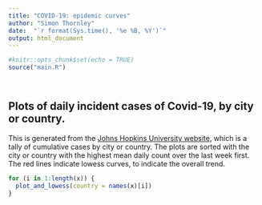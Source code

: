 ```yaml
---
title: "COVID-19: epidemic curves"
author: "Simon Thornley"
date:  "`r format(Sys.time(), '%e %B, %Y')`"
output: html_document
---
```


```r
#knitr::opts_chunk$set(echo = TRUE)
source("main.R")




```

## Plots of daily incident cases of Covid-19, by city or country.

This is generated from the [Johns Hopkins University website](https://raw.githubusercontent.com/CSSEGISandData/COVID-19/master/csse_covid_19_data/csse_covid_19_time_series/time_series_19-covid-Confirmed.csv), which is a tally of cumulative cases by city or country. The plots are sorted with the city or country with the highest mean daily count over the last week first. The red lines indicate lowess curves, to indicate the overall trend.

```r
for (i in 1:length(x)) {
  plot_and_lowess(country = names(x)[i])
}



```
